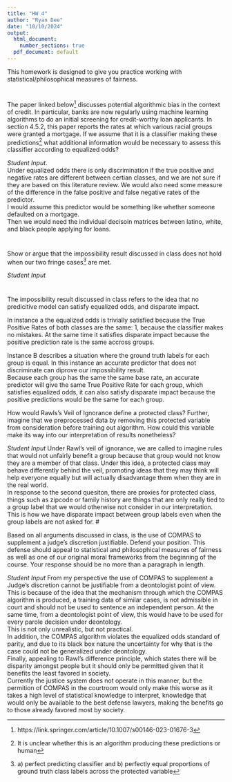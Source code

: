 ---
title: "HW 4"
author: "Ryan Dee"
date: "10/10/2024"
output:
  html_document:
    number_sections: true
  pdf_document: default
---

This homework is designed to give you practice working with statistical/philosophical measures of fairness. 

#
The paper linked below^[https://link.springer.com/article/10.1007/s00146-023-01676-3] discusses potential algorithmic bias in the context of credit.  In particular, banks are now regularly using machine learning algorithms to do an initial screening for credit-worthy loan applicants.  In section 4.5.2, this paper reports the rates at which various racial groups were granted a mortgage.  If we assume that it is a classifier making these predictions^[It is unclear whether this is an algorithm producing these predictions or human] what additional information would be necessary to assess this classifier according to equalized odds?

*Student Input*.  
Under equalized odds there is only discrimination if the true positive and negative rates are different between certian classes, and we are not sure if they are based on this literature review. 
We would also need some measure of the difference in the false positive and false negative rates of the predictor.  
I would assume this predictor would be something like whether someone defaulted on a mortgage.  
Then we would need the individual decisoin matrices between latino, white, and black people applying for loans.  

#
Show or argue that the impossibility result discussed in class does not hold when our two fringe cases^[a) perfect predicting classifier and b) perfectly equal proportions of ground truth class labels across the protected variable] are met.  

*Student Input*

#
  The impossibility result discussed in class refers to the idea that no predicitive model can satisfy equalized odds, and disparate impact.  

  In instance a the equalized odds is trivially satisfied because the True Positive Rates of both classes are the same: 1, because the classifier makes no mistakes.  At the same time it satisfies disparate impact because the positive prediction rate is the same accross groups.  
  
  Instance B describes a situation where the ground truth labels for each group is equal.  In this instance an accurate predictor that does not discriminate can diprove our impossibility result.  
Because each group has the same the same base rate, an accurate predictor will give the same True Positive Rate for each group, which satisfies equalized odds, it can also satisfy disparate impact because the positive predictions would be the same for each group.  
  
How would Rawls's Veil of Ignorance define a protected class?  Further, imagine that we preprocessed data by removing this protected variable from consideration before training out algorithm.  How could this variable make its way into our interpretation of results nonetheless?

*Student Input*
Under Rawl's veil of ignorance, we are called to imagine rules that would not unfairly benefit a group because that group would not know they are a member of that class. Under this idea, a protected class may behave differently behind the veil, promoting ideas that they may think will help everyone equally but will actually disadvantage them when they are in the real world.  
In response to the second quesiton, there are proxies for protected class, things such as zipcode or family history are things that are only really tied to a group label that we would otherwise not consider in our interpretation.  
This is how we have disparate impact between group labels even when the group labels are not asked for. 
#

Based on all arguments discussed in class, is the use of COMPAS to supplement a judge's discretion justifiable.  Defend your position.  This defense should appeal to statistical and philosophical measures of fairness as well as one of our original moral frameworks from the beginning of the course.  Your response should be no more than a paragraph in length. 

*Student Input*
From my perspective the use of COMPAS to supplement a Judge's discretion cannot be justifiable from a deontologist point of view.  
This is because of the idea that the mechanism through which the COMPAS algorithm is produced, a training data of similar cases, is not admissible in court and should not be used to sentence an independent person. 
At the same time, from a deontologist point of view, this would have to be used for every parole decision under deontology.  
This is not only unrealistic, but not practical.  
In addition, the COMPAS algorithm violates the equalized odds standard of parity, and due to its black box nature the uncertainty for why that is the case could not be generalized under deontology.  
Finally, appealing to Rawl's difference principle, which states there will be disparity amongst people but it should only be permitted given that it benefits the least favored in society.  
Currently the justice system does not operate in this manner, but the permition of COMPAS in the courtroom would only make this worse as it takes a high level of statistical knowledge to interpret, knowledge that would only be available to the best defense lawyers, making the benefits go to those already favored most by society.  